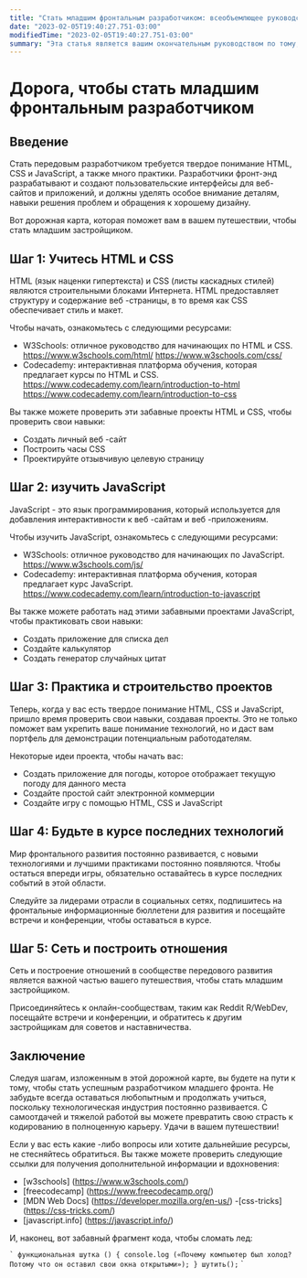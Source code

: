 ```yaml
---
title: "Стать младшим фронтальным разработчиком: всеобъемлющее руководство с советами, кодами и ресурсами"
date: "2023-02-05T19:40:27.751-03:00"
modifiedTime: "2023-02-05T19:40:27.751-03:00"
summary: "Эта статья является вашим окончательным руководством по тому, чтобы стать младшим застройщиком. С помощью советов, ресурсов и пошаговых руководств это всеобъемлющее руководство поможет вам в достижении ваших карьерных целей и станет квалифицированным застройщиком."
---
```


# Дорога, чтобы стать младшим фронтальным разработчиком

## Введение

Стать передовым разработчиком требуется твердое понимание HTML, CSS и JavaScript, а также много практики. Разработчики фронт-энд разрабатывают и создают пользовательские интерфейсы для веб-сайтов и приложений, и должны уделять особое внимание деталям, навыки решения проблем и обращения к хорошему дизайну.

Вот дорожная карта, которая поможет вам в вашем путешествии, чтобы стать младшим застройщиком.

## Шаг 1: Учитесь HTML и CSS

HTML (язык наценки гипертекста) и CSS (листы каскадных стилей) являются строительными блоками Интернета. HTML предоставляет структуру и содержание веб -страницы, в то время как CSS обеспечивает стиль и макет.

Чтобы начать, ознакомьтесь с следующими ресурсами:

- W3Schools: отличное руководство для начинающих по HTML и CSS.
  https://www.w3schools.com/html/
  https://www.w3schools.com/css/
- Codecademy: интерактивная платформа обучения, которая предлагает курсы по HTML и CSS.
  https://www.codecademy.com/learn/introduction-to-html
  https://www.codecademy.com/learn/introduction-to-css

Вы также можете проверить эти забавные проекты HTML и CSS, чтобы проверить свои навыки:

- Создать личный веб -сайт
- Построить часы CSS
- Проектируйте отзывчивую целевую страницу

## Шаг 2: изучить JavaScript

JavaScript - это язык программирования, который используется для добавления интерактивности к веб -сайтам и веб -приложениям.

Чтобы изучить JavaScript, ознакомьтесь с следующими ресурсами:

- W3Schools: отличное руководство для начинающих по JavaScript.
  https://www.w3schools.com/js/
- Codecademy: интерактивная платформа обучения, которая предлагает курс JavaScript.
  https://www.codecademy.com/learn/introduction-to-javascript

Вы также можете работать над этими забавными проектами JavaScript, чтобы практиковать свои навыки:

- Создать приложение для списка дел
- Создайте калькулятор
- Создать генератор случайных цитат

## Шаг 3: Практика и строительство проектов
Теперь, когда у вас есть твердое понимание HTML, CSS и JavaScript, пришло время проверить свои навыки, создавая проекты. Это не только поможет вам укрепить ваше понимание технологий, но и даст вам портфель для демонстрации потенциальным работодателям.

Некоторые идеи проекта, чтобы начать вас:

- Создать приложение для погоды, которое отображает текущую погоду для данного места
- Создайте простой сайт электронной коммерции
- Создайте игру с помощью HTML, CSS и JavaScript

## Шаг 4: Будьте в курсе последних технологий

Мир фронтального развития постоянно развивается, с новыми технологиями и лучшими практиками постоянно появляются. Чтобы остаться впереди игры, обязательно оставайтесь в курсе последних событий в этой области.

Следуйте за лидерами отрасли в социальных сетях, подпишитесь на фронтальные информационные бюллетени для развития и посещайте встречи и конференции, чтобы оставаться в курсе.

## Шаг 5: Сеть и построить отношения

Сеть и построение отношений в сообществе передового развития является важной частью вашего путешествия, чтобы стать младшим застройщиком.

Присоединяйтесь к онлайн-сообществам, таким как Reddit R/WebDev, посещайте встречи и конференции, и обратитесь к другим застройщикам для советов и наставничества.

## Заключение

Следуя шагам, изложенным в этой дорожной карте, вы будете на пути к тому, чтобы стать успешным разработчиком младшего фронта. Не забудьте всегда оставаться любопытным и продолжать учиться, поскольку технологическая индустрия постоянно развивается. С самоотдачей и тяжелой работой вы можете превратить свою страсть к кодированию в полноценную карьеру. Удачи в вашем путешествии!

Если у вас есть какие -либо вопросы или хотите дальнейшие ресурсы, не стесняйтесь обратиться. Вы также можете проверить следующие ссылки для получения дополнительной информации и вдохновения:

- [w3schools] (https://www.w3schools.com/)
- [freecodecamp] (https://www.freecodecamp.org/)
- [MDN Web Docs] (https://developer.mozilla.org/en-us/)
-[css-tricks] (https://css-tricks.com/)
- [javascript.info] (https://javascript.info/)

И, наконец, вот забавный фрагмент кода, чтобы сломать лед:

`` `
функциональная шутка () {
  console.log («Почему компьютер был холод? Потому что он оставил свои окна открытыми»);
}
шутить();
`` `